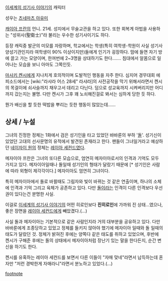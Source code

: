 [[이세계의 성기사 이야기]]의 캐릭터

성우는 [[츠네마츠 아유미]]

[[캐이아 프란]]의 언니. 21세. 성지에서 무술교관을 하고 있다. 또한 회복계 아법을 사용하는 "성위사(聖衛士)"라 불리는 우수한 성기사이기도 하다.

등장 캐릭중 발군의 미모를 자랑하며, 학교에서는 학생(특히 여학생-학원이 사실 성기사 양성기관인지라 여학생이 90% 이상이지만)들에게 인기가 굉장하다. 맘에 들면 자기 방에 끌고 가는 모양이며, 한꺼번에 2~3명을 상대하기도 한다……. 침대에서 알몸으로 일어나는 모습을 보니 아마도 그쪽인듯. 

[[마사키 켄시]]에게 지나치게 호의적이며 도발적인 행동을 자주 한다. 심지어 경무대회 에피소드에서는 [wiki:"라샤라 어스 28세" 라샤라]의 사전공작을 막기 위해서라면서 켄시의 목걸이에 쇠사슬까지 채우고서 데리고 다닌다. 덤으로 성교육까지 시켜버리지만 어디까지 갔는지는 불명. 다만 켄시가 그후 꽤 노쇠해진걸로 봐서는 심하게 당한 듯 하다. 

뭔가 배신을 할 듯한 떡밥을 뿌리는 듯한 행동이 많았는데……

== 상세 / 누설 ==
그녀의 진정한 정체는 1화에서 검은 성기인을 타고 있었던 바바룬의 부하 '[[돌]]'. 성기신이 있었던 고대의 선사문명의 유적에서 발견된 존재라고 한다. 팬들이 그녀일거라고 예상하던 [[네이자이 원]]의 정체는 [[레이아 세컨드]]였다.

메자이아 프란은 그녀의 또다른 모습으로, 엄연히 메자이아로서의 인격과 기억도 모두 가지고 있다. 메자이아일때나 돌일때 성기인의 형태가 달랐기 때문에 [* 성기인은 사람에 따라 외형이 제각각이다.] 메자이아도 엄연히 그녀이다.

특히 메자이아에서 돌로 바뀔때도 그림자와 빛이 바뀌는 것 같은 연출이며, 하나의 소체에 인격과 기억 그리고 육체가 공존하고 있다. 다만 [[돌]]이라는 인격이 다른 인격보다 우선권이 있다는건 분명한 사실.

이걸로 [[이세계의 성기사 이야기]]의 어떤 히로인보다 '''진히로인'''에 가까워 진 상태…였으나, 좋은 장면을 [[레이아 세컨드]]에게 빼았겼다.(…) 

사실 돌과 메자이아는 기본적으로 같은 사람인지라 거의 대부분을 공유하고 있다. 다만 바바룬에게 조종당하고 있었고 정체를 들키지 않아야 했기에 메자이아 일때와 돌 일때의 태도가 달랐던 것. 정체가 밝혀진 후에는 양쪽다 같은 태도를 취하고 있었으며, 후반에 켄시가 구해준 후에는 돌의 상태에서 메자이아처럼 장난기 있는 말을 한다든지, 순간 변신을 하기도 한다.

켄시를 유혹하는 레이아 세컨드를 보면서 다른 이들이 "자매 맞네"라면서 납득하는데 혼자만 "저런 경박한게 자매라니"라면서 분노하고 있었다.(…)

[[footnote]]
